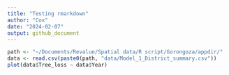 ```yaml
---
title: "Testing rmarkdown"
author: "Cox"
date: "2024-02-07"
output: github_document
---
```


```r
path <- "~/Documents/Revalue/Spatial data/R script/Gorongoza/appdir/"
data <- read.csv(paste0(path, "data/Model_1_District_summary.csv"))
plot(data$Tree_loss ~ data$Year)
```

